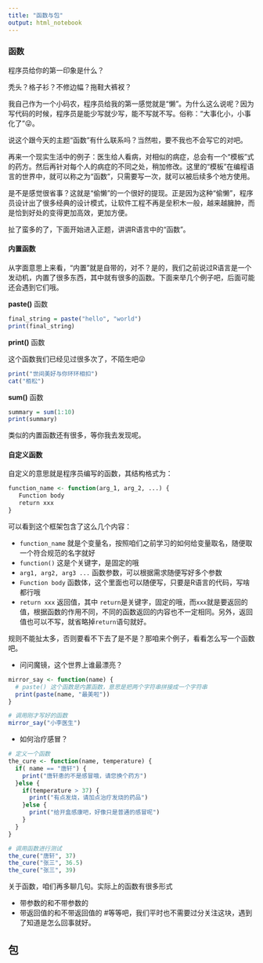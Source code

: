 ```yaml
---
title: "函数与包"
output: html_notebook
---
```


### 函数

程序员给你的第一印象是什么？

秃头？格子衫？不修边幅？拖鞋大裤衩？

我自己作为一个小码农，程序员给我的第一感觉就是“懒”。为什么这么说呢？因为写代码的时候，程序员是能少写就少写，能不写就不写。俗称：“大事化小，小事化了”😜。

说这个跟今天的主题“函数”有什么联系吗？当然啦，要不我也不会写它的对吧。

再来一个现实生活中的例子：医生给人看病，对相似的病症，总会有一个“模板”式的药方。然后再针对每个人的病症的不同之处，稍加修改。这里的“模板”在编程语言的世界中，就可以称之为“函数”，只需要写一次，就可以被后续多个地方使用。

是不是感觉很省事？这就是“偷懒”的一个很好的提现。正是因为这种“偷懒”，程序员设计出了很多经典的设计模式，让软件工程不再是垒积木一般，越来越臃肿，而是恰到好处的变得更加高效，更加方便。

扯了蛮多的了，下面开始进入正题，讲讲R语言中的“函数”。

#### 内置函数
从字面意思上来看，“内置”就是自带的，对不？是的，我们之前说过R语言是一个发动机，内置了很多东西，其中就有很多的函数。下面来举几个例子吧，后面可能还会遇到它们哦。


**paste()** 函数

```r
final_string = paste("hello", "world")
print(final_string)
```


**print()** 函数

这个函数我们已经见过很多次了，不陌生吧😜
```r
print("世间美好与你环环相扣")
cat("栢松")
```

**sum()** 函数
```r
summary = sum(1:10)
print(summary)
```

类似的内置函数还有很多，等你我去发现呢。




#### 自定义函数

自定义的意思就是程序员编写的函数，其结构格式为：

```r
function_name <- function(arg_1, arg_2, ...) {
   Function body 
   return xxx
}
```

可以看到这个框架包含了这么几个内容：

- `function_name` 就是个变量名，按照咱们之前学习的如何给变量取名，随便取一个符合规范的名字就好
- `function()` 这是个关键字，是固定的哦
- `arg1, arg2, arg3 ...` 函数参数，可以根据需求随便写好多个参数
- `Function body`  函数体，这个里面也可以随便写，只要是R语言的代码，写啥都行哦
- `return xxx` 返回值，其中 `return`是关键字，固定的哦，而`xxx`就是要返回的值，根据函数的作用不同，不同的函数返回的内容也不一定相同。另外，返回值也可以不写，就省略掉`return`语句就好。


规则不能扯太多，否则要看不下去了是不是？那咱来个例子，看看怎么写一个函数吧。


- 问问魔镜，这个世界上谁最漂亮？

```r
mirror_say <- function(name) {
  # paste() 这个函数是内置函数，意思是把两个字符串拼接成一个字符串
  print(paste(name, "最美啦"))
}

# 调用刚才写好的函数
mirror_say("小李医生")
```


- 如何治疗感冒？

```r
# 定义一个函数
the_cure <- function(name, temperature) {
  if( name == "唐轩") {
    print("唐轩患的不是感冒哦，请您换个药方")
  }else {
    if(temperature > 37) {
      print("有点发烧，请加点治疗发烧的药品")
    }else {
      print("给开盒感康吧，好像只是普通的感冒呢")
    }
  }
}

# 调用函数进行测试
the_cure("唐轩", 37)
the_cure("张三", 36.5)
the_cure("张三", 39)
```


关于函数，咱们再多聊几句。实际上的函数有很多形式



- 带参数的和不带参数的
- 带返回值的和不带返回值的
#等等吧，我们平时也不需要过分关注这块，遇到了知道是怎么回事就好。

## 包